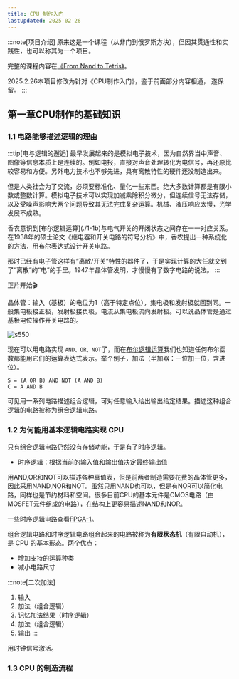 ```yaml
---
title: CPU 制作入门
lastUpdated: 2025-02-26
---
```



:::note[项目介绍]
原来这是一个课程（从非门到俄罗斯方块），但因其贯通性和实践性，也可以称其为一个项目。

完整的课程内容在[《From Nand to Tetris》](https://www.nand2tetris.org/)。

2025.2.26本项目修改为针对《CPU制作入门》，鉴于前面部分内容相通， 遂保留。
:::

## 第一章CPU制作的基础知识

### 1.1 电路能够描述逻辑的理由

:::tip[电与逻辑的邂逅]
最早发展起来的是模拟电子技术，因为自然界当中声音、图像等信息本质上是连续的。例如电报，直接对声音处理转化为电信号，再还原比较容易和方便。另外电力技术也不够先进，具有离散特性的硬件还没制造出来。

但是人类社会为了交流，必须要标准化、量化一些东西。绝大多数计算都是有限小数或整数计算。模拟电子技术可以实现加减乘除积分微分，但连续信号无法存储，以及受噪声影响大两个问题导致其无法完成复杂运算。机械、液压响应太慢，光学发展不成熟。

<Aside type="note" title="香农：小事一桩">
香农意识到[布尔逻辑运算](./1-1b)与电气开关的开闭状态之间存在一一对应关系。在1938年的硕士论文《继电器和开关电路的符号分析》中，香农提出一种系统化的方法，用布尔表达式设计开关电路。
</Aside>

那时已经有电子管这样有“离散/开关”特性的器件了，于是实现计算的大任就交到了“离散”的“电”的手里。1947年晶体管发明，才慢慢有了数字电路的说法。
:::

正片开始🎬

晶体管：输入（基极）的电位为1（高于特定点位），集电极和发射极就回到同。一般集电极接正极，发射极接负极，电流从集电极流向发射极。可以说晶体管是通过基极电位操作开关电路的。

![s550](../../../assets/images/cpu1-1.png)

现在可以用电路实现 `AND、OR、NOT`了，而在[布尔逻辑运算](./1-1b)我们也知道任何布尔函数都能用它们的运算表达式表示。举个例子，加法（半加器：一位加一位，含进位）。

```
S = (A OR B) AND NOT (A AND B)
C = A AND B
```

可见用一系列电路描述组合逻辑，可对任意输入给出输出给定结果。描述这种组合逻辑的电路被称为[组合逻辑电路](../../electronics/fpga/1)。

### 1.2 为何能用基本逻辑电路实现 CPU

只有组合逻辑电路仍然没有存储功能，于是有了时序逻辑。
- 时序逻辑：根据当前的输入值和输出值决定最终输出值

用AND,OR和NOT可以描述各种真值表，但是前两者制造需要花费的晶体管更多，因此采用NAND,NOR和NOT。虽然只用NAND也可以，但是有NOR可以简化电路，同样也是节约材料和空间。很多目前CPU的基本元件是CMOS电路（由MOSFET元件组成的电路），在结构上更容易描述NAND和NOR。

一些时序逻辑电路查看[FPGA-1](../electronics/fpga/1#16-触发器和锁存器)。

组合逻辑电路和时序逻辑电路组合起来的电路被称为**有限状态机**（有限自动机），是 CPU 的基本形态。两个优点：
- 增加支持的运算种类
- 减小电路尺寸

:::note[二次加法]
1. 输入
2. 加法（组合逻辑）
3. 记忆加法结果（时序逻辑）
4. 加法（组合逻辑）
5. 输出
:::

用时钟信号激活。

### 1.3 CPU 的制造流程